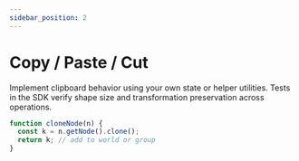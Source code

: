 ```yaml
---
sidebar_position: 2
---
```


# Copy / Paste / Cut

Implement clipboard behavior using your own state or helper utilities. Tests in the SDK verify shape size and transformation preservation across operations.

```ts
function cloneNode(n) {
  const k = n.getNode().clone();
  return k; // add to world or group
}
```
